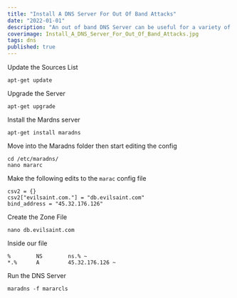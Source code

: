 ```yaml
---
title: "Install A DNS Server For Out Of Band Attacks"
date: "2022-01-01"
description: "An out of band DNS Server can be useful for a variety of use cases during a pentest or Red Team engagement. Two common purposes are for DNS Data Exfiltration and DNS Spoofing.  Maradns makes it easy for us to do this."
coverimage: Install_A_DNS_Server_For_Out_Of_Band_Attacks.jpg
tags: dns
published: true
---
```

Update the Sources List
```
apt-get update
```

Upgrade the Server
```
apt-get upgrade
```

Install the Mardns server
```
apt-get install maradns
```

Move into the Maradns folder then start editing the config
```
cd /etc/maradns/
nano mararc 
```

Make the following edits to the `marac` config file
```
csv2 = {}
csv2["evilsaint.com."] = "db.evilsaint.com"
bind_address = "45.32.176.126"
```

Create the Zone File
```
nano db.evilsaint.com
```

Inside our file
```
%        NS        ns.% ~
*.%      A         45.32.176.126 ~
```


Run the DNS Server
```
maradns -f mararcls
```
